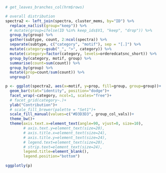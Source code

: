 ```r

# get_leaves_branches_col(hrm$rows)

# overall distribution
spectra2 <- left_join(spectra, cluster_mems, by="ID") %>% 
  replace_na(list(group="keep")) %>% 
  # mutate(group=ifelse(ID %in% keep_ids$V1, "keep", "drop")) %>%
  group_by(group) %>%
  gather(subtype, count, 2:ncol(spectra)) %>%
  separate(subtype, c("category", "motif"), sep = "[.]") %>%
  mutate(category=gsub("_", ">", category)) %>%
  mutate(category=factor(category, levels=orderedcatsnc_short)) %>%
  group_by(category, motif, group) %>%
  summarise(count=sum(count)) %>%
  group_by(group) %>%
  mutate(prop=count/sum(count)) %>%
  ungroup()

p <- ggplot(spectra2, aes(x=motif, y=prop, fill=group, group=group))+
  geom_bar(stat="identity", position="dodge")+
  facet_wrap(~category, ncol=1, scales="free")+
  # facet_grid(category~.)+
  ylab("Contribution")+
  # scale_fill_brewer(palette = "Set1")+
  scale_fill_manual(values=c("#D3D3D3", group_col_vals))+
  theme_bw()+
  theme(axis.text.x=element_text(angle=90, vjust=0, size=10),
        # axis.text.y=element_text(size=20),
        # axis.title.x=element_text(size=24),
        # axis.title.y=element_text(size=24),
        # legend.text=element_text(size=20),
        # strip.text=element_text(size=24),
        legend.title=element_blank(),
        legend.position="bottom")
   
sggplotly(p)

```
